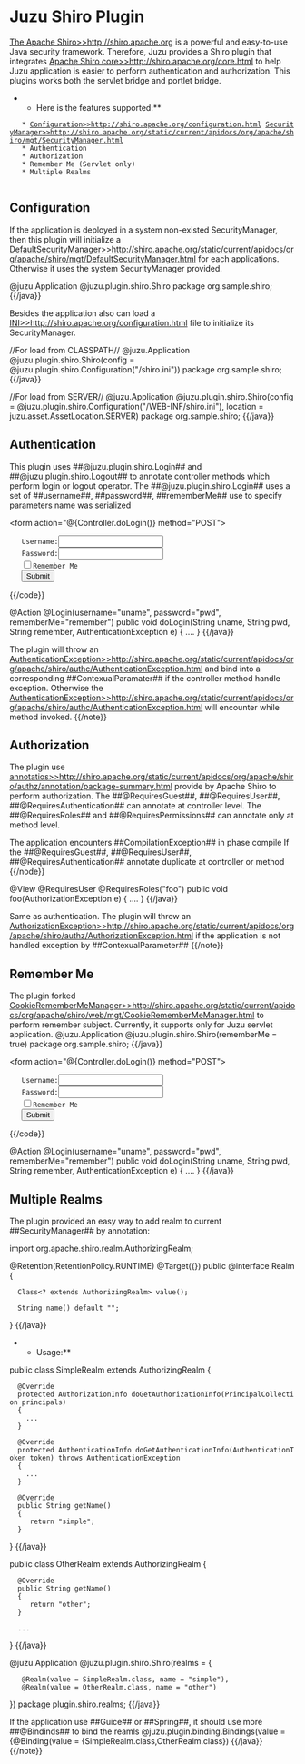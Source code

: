 = Juzu Shiro Plugin =

[[The Apache Shiro>>http://shiro.apache.org]] is a powerful and easy-to-use Java security framework. Therefore, Juzu provides a Shiro plugin that integrates [[Apache Shiro core>>http://shiro.apache.org/core.html]]
to help Juzu application is easier to perform authentication and authorization. This plugins works both the servlet bridge and portlet bridge. 

**Here is the features supported:**

	* [[Configuration>>http://shiro.apache.org/configuration.html]] [[SecurityManager>>http://shiro.apache.org/static/current/apidocs/org/apache/shiro/mgt/SecurityManager.html]]
	* Authentication
	* Authorization
	* Remember Me (Servlet only)
	* Multiple Realms
	
== Configuration ==

If the application is deployed in a system non-existed SecurityManager, then this plugin will initialize a [[DefaultSecurityManager>>http://shiro.apache.org/static/current/apidocs/org/apache/shiro/mgt/DefaultSecurityManager.html]] for each applications.
Otherwise it uses the system SecurityManager provided.

{{java}}
@juzu.Application
@juzu.plugin.shiro.Shiro
package org.sample.shiro;
{{/java}}

Besides the application also can load a [[INI>>http://shiro.apache.org/configuration.html]] file to initialize its SecurityManager.

//For load from CLASSPATH//
{{java}}
@juzu.Application 
@juzu.plugin.shiro.Shiro(config = @juzu.plugin.shiro.Configuration("/shiro.ini"))
package org.sample.shiro;
{{/java}}

//For load from SERVER//
{{java}}
@juzu.Application
@juzu.plugin.shiro.Shiro(config = @juzu.plugin.shiro.Configuration("/WEB-INF/shiro.ini"), location = juzu.asset.AssetLocation.SERVER)
package org.sample.shiro;
{{/java}}

== Authentication ==

This plugin uses ##@juzu.plugin.shiro.Login## and ##@juzu.plugin.shiro.Logout## to annotate controller methods which perform login or logout operator.
The ##@juzu.plugin.shiro.Login## uses a set of ##username##, ##password##, ##rememberMe## use to specify parameters name was serialized

{{code}}
<form action="@{Controller.doLogin()} method="POST">
	Username:<input type="text" name="uname" />
	Password:<input type="password" name="pwd" />
	<input type="checkbox" name="remember" />Remember Me
	<input type="submit" value="Submit" />
</form>
{{/code}}

{{java}}	
@Action
@Login(username="uname", password="pwd", rememberMe="remember")
public void doLogin(String uname, String pwd, String remember, AuthenticationException e) 
{
....
}
{{/java}}  

{{note}}
The plugin will throw an [[AuthenticationException>>http://shiro.apache.org/static/current/apidocs/org/apache/shiro/authc/AuthenticationException.html]] and bind into a corresponding ##ContexualParamater## if the controller method handle exception.
Otherwise the [[AuthenticationException>>http://shiro.apache.org/static/current/apidocs/org/apache/shiro/authc/AuthenticationException.html]] will encounter while method invoked.
{{/note}} 

== Authorization ==
The plugin use [[annotatios>>http://shiro.apache.org/static/current/apidocs/org/apache/shiro/authz/annotation/package-summary.html]] provide by Apache Shiro to perform authorization. The ##@RequiresGuest##, ##@RequiresUser##, ##@RequiresAuthentication##
can annotate at controller level. The ##@RequiresRoles## and ##@RequiresPermissions## can annotate only at method level.

{{node}}
The application encounters ##CompilationException## in phase compile If the ##@RequiresGuest##, ##@RequiresUser##, ##@RequiresAuthentication## annotate duplicate at controller or method 
{{/node}}


{{java}}
@View
@RequiresUser @RequiresRoles("foo")
public void foo(AuthorizationException e)
{
....
}
{{/java}}

{{note}}
Same as authentication. The plugin will throw an [[AuthorizationException>>http://shiro.apache.org/static/current/apidocs/org/apache/shiro/authz/AuthorizationException.html]] if the application is not handled exception by ##ContexualParameter##
{{/note}}

== Remember Me ==

The plugin forked [[CookieRememberMeManager>>http://shiro.apache.org/static/current/apidocs/org/apache/shiro/web/mgt/CookieRememberMeManager.html]] to perform remember subject. Currently, it supports only for Juzu servlet application.
{{java}}
@juzu.Application 
@juzu.plugin.shiro.Shiro(rememberMe = true)
package org.sample.shiro;
{{/java}}

{{code}}
<form action="@{Controller.doLogin()} method="POST">
	Username:<input type="text" name="uname" />
	Password:<input type="password" name="pwd" />
	<input type="checkbox" name="remember" />Remember Me
	<input type="submit" value="Submit" />
</form>
{{/code}}

{{java}}	
@Action
@Login(username="uname", password="pwd", rememberMe="remember")
public void doLogin(String uname, String pwd, String remember, AuthenticationException e) 
{
....
}
{{/java}} 

== Multiple Realms ==
The plugin provided an easy way to add realm to current ##SecurityManager## by annotation:

{{java}}

import org.apache.shiro.realm.AuthorizingRealm;

@Retention(RetentionPolicy.RUNTIME)
@Target({})
public @interface Realm
{
   Class<? extends AuthorizingRealm> value();
   
   String name() default "";
}
{{/java}} 

**Usage:**

{{java}}
public class SimpleRealm extends AuthorizingRealm
{
   @Override
   protected AuthorizationInfo doGetAuthorizationInfo(PrincipalCollection principals)
   {
     ...
   }
   
   @Override
   protected AuthenticationInfo doGetAuthenticationInfo(AuthenticationToken token) throws AuthenticationException
   {
     ...
   }
   
   @Override
   public String getName()
   {
      return "simple";
   }
}
{{/java}}

{{java}}
public class OtherRealm extends AuthorizingRealm
{
   @Override
   public String getName()
   {
      return "other";
   }
   
   ...
}
{{/java}} 

{{java}}
@juzu.Application 
@juzu.plugin.shiro.Shiro(realms = {
	@Realm(value = SimpleRealm.class, name = "simple"),
	@Realm(value = OtherRealm.class, name = "other") 
})
package plugin.shiro.realms;
{{/java}}

{{note}}
If the application use ##Guice## or ##Spring##, it should use more ##@Bindinds## to bind the reamls
{{java}}
@juzu.plugin.binding.Bindings(value = {@Binding(value = {SimpleRealm.class,OtherRealm.class})
{{/java}}
{{/note}}